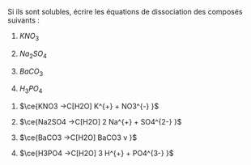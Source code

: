 ::: {.Exercise data-latex=""}

Si ils sont solubles, écrire les équations de dissociation des composés suivants :

1. $KNO_3$

2. $Na_2SO_4$

3. $BaCO_3$

4. $H_3PO_4$

:::

::: {.Answer data-latex=""}

1. $\ce{KNO3 ->C[H2O] K^{+} + NO3^{-} }$

2. $\ce{Na2SO4 ->C[H2O] 2 Na^{+} + SO4^{2-} }$

3. $\ce{BaCO3 ->C[H2O] BaCO3 v }$

4. $\ce{H3PO4 ->C[H2O] 3 H^{+} + PO4^{3-} }$

:::
